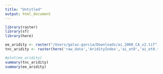 ```yaml
---
title: "Untitled"
output: html_document
---
```


```r
library(raster)
library(sf)
library(here)

ee_aridity <- raster("/Users/galaz-garcia/Downloads/ai_2000_CA_v2.tif")
tnc_aridity <- raster(here('raw_data','AridityIndex','ai_et0','ai_et0.tif'))

#plot(ee_aridity)
summary(tnc_aridity)
summary(ee_aridity)
```

```r

```

